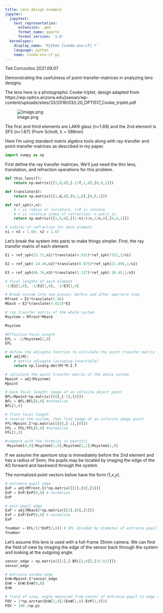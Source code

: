 ```yaml
---
title: Lens design example
jupyter:
  jupytext:
    text_representation:
      extension: .qmd
      format_name: quarto
      format_version: '1.0'
  kernelspec:
    display_name: 'Python [conda env:cf] *'
    language: python
    name: conda-env-cf-py
---
```


Ted Corcovilos 2021.09.07

Demonstrating the usefulness of point-transfer-matrices in analyzing lens designs.

The lens here is a photographic Cooke triplet, design adapted from https://wp.optics.arizona.edu/jsasian/wp-content/uploads/sites/33/2016/03/L20_OPTI517_Cooke_triplet.pdf

![image.png](attachment:f4395f94-f4a2-40d9-8e62-44cd3cb21b42.png)

 The first and third elements are LAK9 glass (n=1.69) and the 2nd element is SF5 (n=1.67) (From Schott, λ = 588nm)


Here I'm using standard matrix algebra tools along with ray-transfer and point-transfer matrices as described in my paper.

```python
import numpy as np
```

First define the ray transfer matrices.  We'll just need the thin lens, translation, and refraction operations for this problem.

```python
def thin_lens(f):
    return np.matrix([[1,0,0],[-1/f,1,0],[0,0,1]])
```

```python
def translate(d):
    return np.matrix([[1,d,0],[0,1,0],[0,0,1]])
```

```python
def ref_sph(r,n):
    # r is radius of curvature, r<0 is concave
    # n is relative index of refraction: n_out/n_in
    return np.matrix([[1,0,0],[(1-n)/r/n,1/n,0],[0,0,1]])
```

```python
# indices of refraction for each element
n1 = n3 = 1.69; n2 = 1.67
```

Let's break the system into parts to make things simpler.  First, the ray transfer matrix of each element.

```python
E1 = ref_sph(23.71,n1)*translate(4.831)*ref_sph(7331,1/n1)
```

```python
E2 = ref_sph(-24.46,n2)*translate(0.975)*ref_sph(21.896,1/n2)
```

```python
E3 = ref_sph(86.76,n3)*translate(3.127)*ref_sph(-20.49,1/n3)
```

```python
# focal lengths of each element
-1/E1[1,0], -1/E2[1,0], -1/E3[1,0]
```

```python
# Break system into two pieces: before and after aperture stop
Mfront = E1*translate(5.86)
Mback = E2*translate(4.822)*E3
```

```python
# ray transfer matrix of the whole system
Msystem = Mfront*Mback
```

```python
Msystem
```

```python
#Effective Focal Length
EFL = -1/Msystem[1,0]
EFL
```

```python
# define the adjugate function to calculate the point transfer matrix from the ray tranfer matrix
def adj(M):
    # matrix adjugate (assuming invertible)
    return np.linalg.det(M)*M.I.T
```

```python
# calculate the point transfer matrix of the whole system
Mpoint = adj(Msystem)
Mpoint
```

```python
# back focal length: image of an infinite object point
BFL=Mpoint*np.matrix([[0],[-1],[0]])
BFL = BFL/BFL[0,0] #normalize
BFL[1,0]
```

```python
# front focal length 
# reverse the system, then find image of an infinite image point
FFL=Mpoint.I*np.matrix([[0],[-1],[0]])
FFL = FFL/FFL[0,0] #normalize
FFL[1,0]
```

```python
#compare with the formulas in pedrotti
-Msystem[0,0]/Msystem[1,0],Msystem[1,1]/Msystem[1,0]
```

If we assume the aperture stop is immediately before the 2nd element and has a radius of 5mm, the pupils may be located by imaging the edge of the AS forward and backward through the system.

The normalized point vectors below have the form (1,_x_,_y_).

```python
# entrance pupil edge
EnP = adj(Mfront.I)*np.matrix([[1],[0],[5]])
EnP = EnP/EnP[0,0] # normalize
EnP
```

```python
# exit pupil edge
ExP = adj(Mback)*np.matrix([[1],[0],[5]])
ExP = ExP/ExP[0,0] # normalize
ExP
```

```python
fnumber = EFL/(2*EnP[2,0]) # EFL divided by diameter of entrance pupil
fnumber
```

Let's assume this lens is used with a full-frame 35mm camera.  We can find the field of view by imaging the edge of the sensor back through the system and looking at the outgoing angle.

```python
sensor_edge = np.matrix([[1],[-BFL[1,0]],[35.0/2]])
sensor_edge
```

```python
# entrance window edge
EnW=Mpoint.I*sensor_edge
EnW = EnW/EnW[0,0]
EnW
```

```python
# field of view, angle measured from center of entrance pupil to edge of entrance window
FOV = 2*np.arctan(EnW[2,0]/(EnW[1,0]-EnP[1,0]))
FOV * 180./np.pi
```
